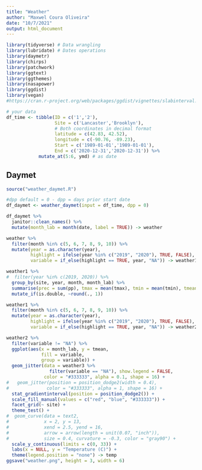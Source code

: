 ```yaml
---
title: "Weather"
author: "Maxwel Coura Oliveira"
date: "10/7/2021"
output: html_document
---
```


```r
library(tidyverse) # Data wrangling
library(lubridate) # Dates operations
library(daymetr)
library(chirps)
library(patchwork)
library(ggtext)
library(ggthemes)
library(nasapower)
library(ggdist)
library(vegan)
#https://cran.r-project.org/web/packages/ggdist/vignettes/slabinterval.html
```


```r
# your data
df_time <- tibble(ID = c('1','2'), 
                  Site = c('Lancaster','Brooklyn'),
                  # Both coordinates in decimal format
                  latitude = c(42.83, 42.52),
                  longitude = c(-90.76, -89.23),
                  Start = c('1989-01-01','1989-01-01'),
                  End = c('2020-12-31','2020-12-31')) %>% 
            mutate_at(5:6, ymd) # as date
```



## Daymet 

```r
source("weather_daymet.R")
```



```r
#dpp default = 0 - dpp = days prior start date
df_daymet <- weather_daymet(input = df_time, dpp = 0) 
```


```r
df_daymet %>% 
  janitor::clean_names() %>% 
  mutate(month_lab = month(date, label = TRUE)) -> weather
```


```r
weather %>% 
  filter(month %in% c(5, 6, 7, 8, 9, 10)) %>% 
  mutate(year = as.character(year),
         highlight = ifelse(year %in% c("2019", "2020"), TRUE, FALSE),
         variable = if_else(highlight == TRUE, year, "NA")) -> weather1
```


```r
weather1 %>% 
#  filter(year %in% c(2019, 2020)) %>% 
  group_by(site, year, month, month_lab) %>% 
  summarise(prec = sum(pp), tmax = mean(tmax), tmin = mean(tmin), tmean = mean(tmean)) %>% 
  mutate_if(is.double, ~round(., 1)) 
```


```r
weather1 %>% 
  filter(month %in% c(5, 6, 7, 8, 9, 10)) %>% 
  mutate(year = as.character(year),
         highlight = ifelse(year %in% c("2019", "2020"), TRUE, FALSE),
         variable = if_else(highlight == TRUE, year, "NA")) -> weather2
```

```r
weather2 %>% 
  filter(variable != "NA") %>% 
  ggplot(aes(x = month_lab, y = tmean, 
             fill = variable,
             group = variable)) +
  geom_jitter(data = weather3 %>% 
                filter(variable == "NA"), show.legend = FALSE, 
              color = "#333333", alpha = 0.1, shape = 16) +
#   geom_jitter(position = position_dodge2(width = 0.4),
#              color = "#333333", alpha = 1, shape = 16) +
  stat_gradientinterval(position = position_dodge2()) +
  scale_fill_manual(values = c("red", "blue", "#333333")) +
  facet_grid(~ site) +
  theme_test() +
#  geom_curve(data = text2, 
#             x = 2, y = 13, 
#             xend = 2.5, yend = 16,
#             arrow = arrow(length = unit(0.07, "inch")), 
#             size = 0.4, curvature = -0.3, color = "gray90") + 
  scale_y_continuous(limits = c(0, 33)) +
  labs(x = NULL, y = "Temperature (C)") +
  theme(legend.position = "none") -> temp
ggsave("weather.png", height = 3, width = 6)
```